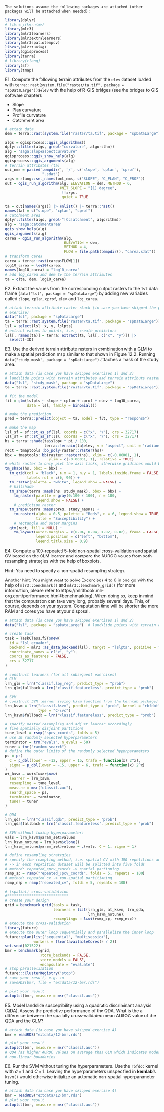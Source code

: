 ```asis
The solutions assume the following packages are attached (other packages will be attached when needed):
```

```r
library(dplyr)
# library(kernlab)
library(mlr3)
library(mlr3learners)
library(mlr3extralearners)
library(mlr3spatiotempcv)
library(mlr3tuning)
library(qgisprocess)
library(terra)
# library(rlang)
library(sf)
library(tmap)
```

E1. Compute the following terrain attributes from the `elev` dataset loaded with `terra::rast(system.file("raster/ta.tif", package = "spDataLarge"))$elev` with the help of R-GIS bridges (see the bridges to GIS software chapter):

  - Slope
  - Plan curvature
  - Profile curvature
  - Catchment area
    
```r
# attach data
dem = terra::rast(system.file("raster/ta.tif", package = "spDataLarge"))$elev

algs = qgisprocess::qgis_algorithms()
dplyr::filter(algs, grepl("curvature", algorithm))
alg = "saga:slopeaspectcurvature"
qgisprocess::qgis_show_help(alg)
qgisprocess::qgis_arguments(alg)
# terrain attributes (ta)
out_nms = paste0(tempdir(), "/", c("slope", "cplan", "cprof"),
                 ".sdat")
args = rlang::set_names(out_nms, c("SLOPE", "C_PLAN", "C_PROF"))
out = qgis_run_algorithm(alg, ELEVATION = dem, METHOD = 6, 
                         UNIT_SLOPE = "[1] degree",
                         !!!args,
                         .quiet = TRUE
                         )
ta = out[names(args)] |> unlist() |> terra::rast()
names(ta) = c("slope", "cplan", "cprof")
# catchment area
dplyr::filter(algs, grepl("[Cc]atchment", algorithm))
alg = "saga:catchmentarea"
qgis_show_help(alg)
qgis_arguments(alg)
carea = qgis_run_algorithm(alg,
                           ELEVATION = dem, 
                           METHOD = 4, 
                           FLOW = file.path(tempdir(), "carea.sdat"))
# transform carea
carea = terra::rast(carea$FLOW[1])
log10_carea = log10(carea)
names(log10_carea) = "log10_carea"
# add log_carea and dem to the terrain attributes
ta = c(ta, dem, log10_carea)
```

E2. Extract the values from the corresponding output rasters to the `lsl` data frame (`data("lsl", package = "spDataLarge"`) by adding new variables called `slope`, `cplan`, `cprof`, `elev` and `log_carea`.

```r
# attach terrain attribute raster stack (in case you have skipped the previous
# exercise)
data("lsl", package = "spDataLarge")
ta = terra::rast(system.file("raster/ta.tif", package = "spDataLarge"))
lsl = select(lsl, x, y, lslpts)
# extract values to points, i.e., create predictors
lsl[, names(ta)] = terra::extract(ta, lsl[, c("x", "y")]) |>
  select(-ID)
```

E3. Use the derived terrain attribute rasters in combination with a GLM to make a spatial prediction map similar to that shown in Figure 12.2.
Running `data("study_mask", package = "spDataLarge")` attaches a mask of the study area.

```r
# attach data (in case you have skipped exercises 1) and 2)
# landslide points with terrain attributes and terrain attribute raster stack
data("lsl", "study_mask", package = "spDataLarge")
ta = terra::rast(system.file("raster/ta.tif", package = "spDataLarge"))

# fit the model
fit = glm(lslpts ~ slope + cplan + cprof + elev + log10_carea, 
          data = lsl, family = binomial())

# make the prediction
pred = terra::predict(object = ta, model = fit, type = "response")

# make the map
lsl_sf = sf::st_as_sf(lsl, coords = c("x", "y"), crs = 32717)
lsl_sf = sf::st_as_sf(lsl, coords = c("x", "y"), crs = 32717)
hs = terra::shade(ta$slope * pi / 180,
                  terra::terrain(ta$elev, v = "aspect", unit = "radians"))
rect = tmaptools::bb_poly(raster::raster(hs))
bbx = tmaptools::bb(raster::raster(hs), xlim = c(-0.00001, 1),
                    ylim = c(-0.00001, 1), relative = TRUE)
# white raster to only plot the axis ticks, otherwise gridlines would be visible
tm_shape(hs, bbox = bbx) +
  tm_grid(col = "black", n.x = 1, n.y = 1, labels.inside.frame = FALSE,
          labels.rot = c(0, 90)) +
  tm_raster(palette = "white", legend.show = FALSE) +
  # hillshade
  tm_shape(terra::mask(hs, study_mask), bbox = bbx) +
	tm_raster(palette = gray(0:100 / 100), n = 100,
	          legend.show = FALSE) +
	# prediction raster
  tm_shape(terra::mask(pred, study_mask)) +
	tm_raster(alpha = 0.5, palette = "Reds", n = 6, legend.show = TRUE,
	          title = "Susceptibility") +
	# rectangle and outer margins
  qtm(rect, fill = NULL) +
	tm_layout(outer.margins = c(0.04, 0.04, 0.02, 0.02), frame = FALSE,
	          legend.position = c("left", "bottom"),
	          legend.title.size = 0.9)
```

E4. Compute a 100-repeated 5-fold non-spatial cross-validation and spatial CV based on the GLM learner and compare the AUROC values from both resampling strategies with the help of boxplots.

Hint: You need to specify a non-spatial resampling strategy.

Another hint: You might want to solve Excercises 4 to 6 in one go with the help of `mlr3::benchmark()` and `mlr3::benchmark_grid()` (for more information, please refer to https://mlr3book.mlr-org.com/performance.html#benchmarking).
When doing so, keep in mind that the computation can take very long, probably several days.
This, of course, depends on your system.
Computation time will be shorter the more RAM and cores you have at your disposal.

```r
# attach data (in case you have skipped exercises 1) and 2)
data("lsl", package = "spDataLarge")  # landslide points with terrain attributes

# create task
task = TaskClassifST$new(
  id = "lsl_ecuador",
  backend = mlr3::as_data_backend(lsl), target = "lslpts", positive = "TRUE",
  coordinate_names = c("x", "y"),
  coords_as_features = FALSE,
  crs = 32717
)

# construct learners (for all subsequent exercises)
# GLM
lrn_glm = lrn("classif.log_reg", predict_type = "prob")
lrn_glm$fallback = lrn("classif.featureless", predict_type = "prob")

# SVM
# construct SVM learner (using ksvm function from the kernlab package)
lrn_ksvm = lrn("classif.ksvm", predict_type = "prob", kernel = "rbfdot",
               type = "C-svc")
lrn_ksvm$fallback = lrn("classif.featureless", predict_type = "prob")

# specify nested resampling and adjust learner accordingly
# five spatially disjoint partitions
tune_level = rsmp("spcv_coords", folds = 5)
# use 50 randomly selected hyperparameters
terminator = trm("evals", n_evals = 50)
tuner = tnr("random_search")
# define the outer limits of the randomly selected hyperparameters
ps = ps(
  C = p_dbl(lower = -12, upper = 15, trafo = function(x) 2^x),
  sigma = p_dbl(lower = -15, upper = 6, trafo = function(x) 2^x)
)
at_ksvm = AutoTuner$new(
  learner = lrn_ksvm,
  resampling = tune_level,
  measure = msr("classif.auc"),
  search_space = ps,
  terminator = terminator,
  tuner = tuner
)

# QDA
lrn_qda = lrn("classif.qda", predict_type = "prob")
lrn_qda$fallback = lrn("classif.featureless", predict_type = "prob")

# SVM without tuning hyperparameters
vals = lrn_ksvm$param_set$values
lrn_ksvm_notune = lrn_ksvm$clone()
lrn_ksvm_notune$param_set$values = c(vals, C = 1, sigma = 1)

# define resampling strategies
# specify the reampling method, i.e. spatial CV with 100 repetitions and 5 folds
# -> in each repetition dataset will be splitted into five folds
# method: repeated_spcv_coords -> spatial partioning
rsmp_sp = rsmp("repeated_spcv_coords", folds = 5, repeats = 100)
# method: repeated_cv -> non-spatial partitioning
rsmp_nsp = rsmp("repeated_cv", folds = 5, repeats = 100)

# (spatial) cross-validataion
#****************************
# create your design
grid = benchmark_grid(tasks = task, 
                      learners = list(lrn_glm, at_ksvm, lrn_qda, 
                                      lrn_ksvm_notune),
                      resamplings = list(rsmp_sp, rsmp_nsp))
# execute the cross-validation
library(future)
# execute the outer loop sequentially and parallelize the inner loop
future::plan(list("sequential", "multisession"), 
             workers = floor(availableCores() / 2))
set.seed(021522)
bmr = benchmark(grid, 
                store_backends = FALSE, 
                store_models = FALSE, 
                encapsulate = "evaluate")
# stop parallelization
future:::ClusterRegistry("stop")
# save your result, e.g. to 
# saveRDS(bmr, file = "extdata/12-bmr.rds")

# plot your result
autoplot(bmr, measure = msr("classif.auc"))
```

E5. Model landslide susceptibility using a quadratic discriminant analysis (QDA).
Assess the predictive performance of the QDA. 
What is the a difference between the spatially cross-validated mean AUROC value of the QDA and the GLM?

```r
# attach data (in case you have skipped exercise 4)
bmr = readRDS("extdata/12-bmr.rds")

# plot your result
autoplot(bmr, measure = msr("classif.auc"))
# QDA has higher AUROC values on average than GLM which indicates moderately
# non-linear boundaries
```

E6. Run the SVM without tuning the hyperparameters.
Use the `rbfdot` kernel with $\sigma$ = 1 and *C* = 1. 
Leaving the hyperparameters unspecified in **kernlab**'s `ksvm()` would otherwise initialize an automatic non-spatial hyperparameter tuning.

```r
# attach data (in case you have skipped exercise 4)
bmr = readRDS("extdata/12-bmr.rds")
# plot your result
autoplot(bmr, measure = msr("classif.auc"))
```
